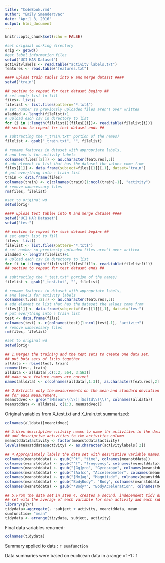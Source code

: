 ```yaml
---
title: "CodeBook.rmd"
author: "Emily Smenderovac"
date: "April 8, 2016"
output: html_document
---
```


```r
knitr::opts_chunk$set(echo = FALSE)
```


```r
#set original working directory
orig <- getwd()
#get label information files
setwd("UCI HAR Dataset")
activitylabels <- read.table("activity_labels.txt")
features <- read.table("features.txt")

#### upload train tables into R and merge dataset ####
setwd("train")

## section to repeat for test dataset begins ##
# set empty list to fill
files<- list()
filelist <- list.files(pattern="*.txt$")
# set number so previously uploaded files aren't over written
aladded <- length(filelist)+1
# upload each csv in directory to list
for (i in 1:length(filelist)){files[[i]]<- read.table(filelist[i])}
## section to repeat for test dataset ends ##

# subtracting the "_train.txt" portion of the names)
filelist <- gsub("_train.txt", "", filelist)

# rename features in dataset with appropriate labels, 
# and levels for activity labels
colnames(files[[2]]) <- as.character(features[,2])
# add element to list that has the dataset the values come from
files[[1]] <- data.frame(subject=files[[1]][,1], datset="train")
# put everything into a train list
train <- data.frame(files)
colnames(train) <- c(colnames(train)[1:ncol(train)-1], "activity")
# remove unnecessary files
rm(files, filelist)

#set to original wd
setwd(orig)

#### upload test tables into R and merge dataset ####
setwd("UCI HAR Dataset")
setwd("test")

## section to repeat for test dataset begins ##
# set empty list to fill
files<- list()
filelist <- list.files(pattern="*.txt$")
# set number so previously uploaded files aren't over written
aladded <- length(filelist)+1
# upload each csv in directory to list
for (i in 1:length(filelist)){files[[i]]<- read.table(filelist[i])}
## section to repeat for test dataset ends ##

# subtracting the "_test.txt" portion of the names)
filelist <- gsub("_test.txt", "", filelist)

# rename features in dataset with appropriate labels, 
# and levels for activity labels
colnames(files[[2]]) <- as.character(features[,2])
# add element to list that has the dataset the values come from
files[[1]] <- data.frame(subject=files[[1]][,1], datset="test")
# put everything into a train list
test <- data.frame(files)
colnames(test) <- c(colnames(test)[1:ncol(test)-1], "activity")
# remove unnecessary files
rm(files, filelist)

#set to original wd
setwd(orig)

```


```r
## 1.Merges the training and the test sets to create one data set.
## put both sets of lists together
alldata <- rbind(test, train)
remove(test, train)
alldata <- alldata[,c(1:2, 564, 3:563)]
## make sure feature names are correct
names(alldata) <- c(colnames(alldata[,1:3]), as.character(features[,2]))
```


```r
## 2.Extracts only the measurements on the mean and standard deviation 
## for each measurement. 
meanstdvec <- grep("[Mm]ean\\(\\)|[Ss]td\\(\\)", colnames(alldata))
meanstddata <- alldata[, c(1:3, meanstdvec)]
```

Original variables from X_test.txt and X_train.txt summarized: 

```r
colnames(alldata)[meanstdvec]
```

```r
## 3.Uses descriptive activity names to name the activities in the data set
## add descriptive activities to the activities column
meanstddata$activity <- factor(meanstddata$activity)
levels(meanstddata$activity) <- as.character(activitylabels[,2])
```

```r
## 4.Appropriately labels the data set with descriptive variable names.
colnames(meanstddata) <- gsub("^t", "time", colnames(meanstddata))
colnames(meanstddata) <- gsub("^f", "frequency", colnames(meanstddata))
colnames(meanstddata) <- gsub("[Gg]yro", "Gyroscope", colnames(meanstddata))
colnames(meanstddata) <- gsub("[Aa]cc", "Accelerometer", colnames(meanstddata))
colnames(meanstddata) <- gsub("[Mm]ag", "Magnitude", colnames(meanstddata))
colnames(meanstddata) <- gsub("BodyBody", "Body", colnames(meanstddata))
colnames(meanstddata) <- gsub("*Body*", "BodyAcceleration", colnames(meanstddata))

## 5.From the data set in step 4, creates a second, independent tidy data 
## set with the average of each variable for each activity and each subject.
library(plyr)
tidydata<-aggregate(. ~subject + activity, meanstddata, mean)
sumfunction= "mean"
tidydata <- arrange(tidydata, subject, activity)
```
Final data variables renamed:
```r
colnames(tidydata)
```
Summary applied to data :  `r sumfunction`

Data summaries were based on euclidean data in a range of -1 : 1.






